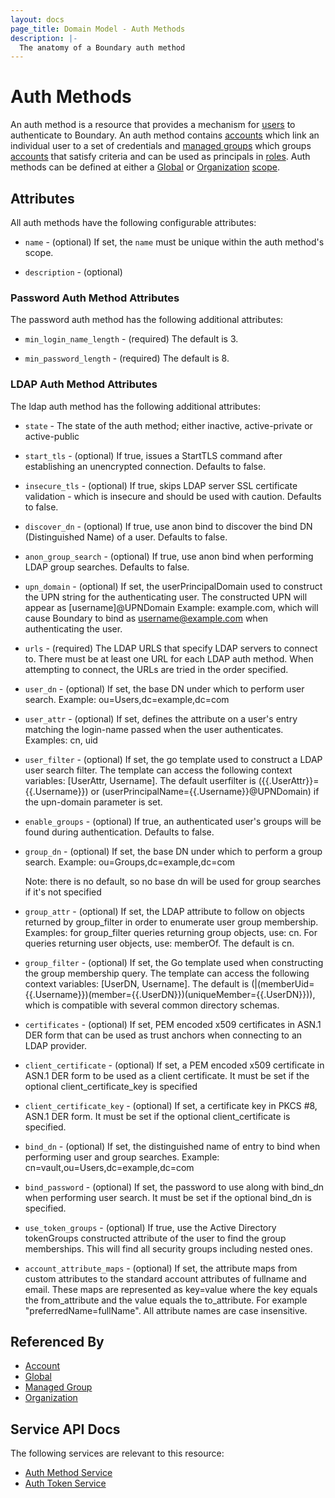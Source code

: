 ```yaml
---
layout: docs
page_title: Domain Model - Auth Methods
description: |-
  The anatomy of a Boundary auth method
---
```


# Auth Methods

An auth method is a resource that provides a mechanism for [users][] to
authenticate to Boundary. An auth method contains [accounts][] which link an
individual user to a set of credentials and [managed groups][] which groups
[accounts][] that satisfy criteria and can be used as principals in [roles][].
Auth methods can be defined at either a [Global][] or [Organization][]
[scope][].

## Attributes

All auth methods have the following configurable attributes:

- `name` - (optional)
  If set, the `name` must be unique within the auth method's scope.

- `description` - (optional)

### Password Auth Method Attributes

The password auth method has the following additional attributes:

- `min_login_name_length` - (required) The default is 3.

- `min_password_length` - (required) The default is 8.

### LDAP Auth Method Attributes

The ldap auth method has the following additional attributes:

- `state` - The state of the auth method; either inactive, active-private or
  active-public

- `start_tls` - (optional) If true, issues a StartTLS command after establishing
  an unencrypted connection. Defaults to false.

- `insecure_tls` - (optional) If true, skips LDAP server SSL certificate
  validation - which is insecure and should be used with caution. Defaults to
  false. 

- `discover_dn` - (optional) If true, use anon bind to discover the bind DN
  (Distinguished Name) of a user. Defaults to false.

- `anon_group_search` - (optional) If true, use anon bind when performing LDAP
  group searches. Defaults to false.

- `upn_domain` - (optional) If set, the userPrincipalDomain used to construct
  the UPN string for the authenticating user. The constructed UPN will appear as 
  [username]@UPNDomain  Example: example.com, which will cause Boundary to
  bind as username@example.com when authenticating the user.

- `urls` - (required) The LDAP URLS that specify LDAP servers to connect to.
  There must be at least one URL for each LDAP auth method. When attempting to
  connect, the URLs are tried in the order specified. 

- `user_dn` - (optional) If set, the base DN under which to perform user
  search. Example: ou=Users,dc=example,dc=com

- `user_attr` - (optional) If set, defines the attribute on a user's entry 
  matching the login-name passed when the user authenticates.  Examples: cn, uid  

- `user_filter` - (optional) If set, the go template used to construct a LDAP
  user search filter. The template can access the following context variables:
  [UserAttr, Username]. The default userfilter is ({{.UserAttr}}={{.Username}})
  or (userPrincipalName={{.Username}}@UPNDomain) if the upn-domain parameter is
  set.

- `enable_groups` - (optional) If true, an authenticated user's groups will be
  found during authentication. Defaults to false.

- `group_dn` - (optional) If set, the base DN under which to perform a group
  search. Example: ou=Groups,dc=example,dc=com

  Note: there is no default, so no base dn will be used for group searches if
  it's not specified

- `group_attr` - (optional) If set, the LDAP attribute to follow on objects
  returned by group_filter in order to enumerate user group membership.
  Examples: for group_filter queries returning group objects, use: cn. For
  queries returning user objects, use: memberOf. The default is cn.

- `group_filter` - (optional) If set, the Go template used when constructing the
  group membership query. The template can access the following context
  variables: [UserDN, Username]. The default is
  (|(memberUid={{.Username}})(member={{.UserDN}})(uniqueMember={{.UserDN}})),
  which is compatible with several common directory schemas.

- `certificates` - (optional) If set, PEM encoded x509 certificates in ASN.1
  DER form that can be used as trust anchors when connecting to an LDAP
  provider. 

- `client_certificate` - (optional) If set, a PEM encoded x509 certificate in
  ASN.1 DER form to be used as a client certificate. It must be set if the
  optional client_certificate_key is specified

- `client_certificate_key` - (optional) If set, a certificate key in PKCS #8,
  ASN.1 DER form. It must be set if the optional client_certificate is
  specified.
  
- `bind_dn` - (optional) If set, the distinguished name of entry to bind when 
  performing user and group searches. Example:
  cn=vault,ou=Users,dc=example,dc=com 

- `bind_password` - (optional) If set, the password to use along with bind_dn
  when performing user search. It must be set if the optional bind_dn is
  specified. 

- `use_token_groups` - (optional) If true, use the Active Directory tokenGroups
  constructed attribute of the user to find the group memberships. This will
  find all security groups including nested ones.

- `account_attribute_maps` - (optional) If set, the attribute maps from custom
  attributes to the standard account attributes of fullname and email.  These
  maps are represented as key=value where the key equals the from_attribute and
  the value equals the to_attribute.  For example "preferredName=fullName".  All
  attribute names are case insensitive.
  

## Referenced By

- [Account][]
- [Global][]
- [Managed Group][]
- [Organization][]

[account]: /boundary/docs/concepts/domain-model/accounts
[accounts]: /boundary/docs/concepts/domain-model/accounts
[global]: /boundary/docs/concepts/domain-model/scopes#global
[managed group]: /boundary/docs/concepts/domain-model/managed-groups
[managed groups]: /boundary/docs/concepts/domain-model/managed-groups
[organization]: /boundary/docs/concepts/domain-model/scopes#organizations
[roles]: /boundary/docs/concepts/domain-model/roles
[scope]: /boundary/docs/concepts/domain-model/scopes
[users]: /boundary/docs/concepts/domain-model/users

## Service API Docs

The following services are relevant to this resource:

- [Auth Method Service](/boundary/api-docs/auth-method-service)
- [Auth Token Service](/boundary/api-docs/auth-token-service)
